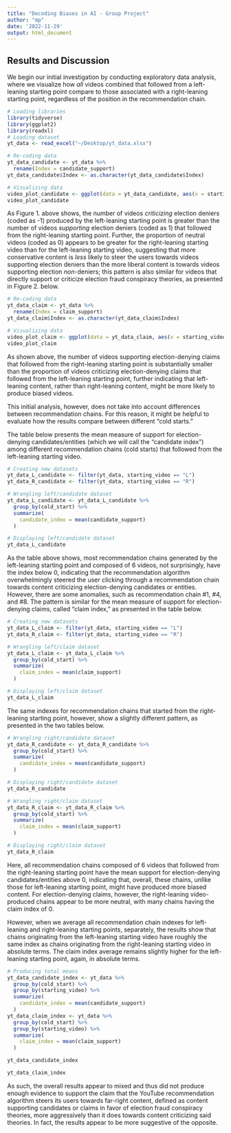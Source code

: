 ```yaml
---
title: "Decoding Biases in AI - Group Project"
author: "mp"
date: '2022-11-29'
output: html_document
---
```


## Results and Discussion

We begin our initial investigation by conducting exploratory data analysis, where we visualize how *all* videos combined that followed from a left-leaning starting point compare to those associated with a right-leaning starting point, regardless of the position in the recommendation chain.

```r
# Loading libraries
library(tidyverse)
library(ggplot2)
library(readxl)
# Loading dataset
yt_data <- read_excel("~/Desktop/yt_data.xlsx")
```

```r
# Re-coding data
yt_data_candidate <- yt_data %>%
  rename(Index = candidate_support)
yt_data_candidate$Index <- as.character(yt_data_candidate$Index)
```

```r
# Visualizing data
video_plot_candidate <- ggplot(data = yt_data_candidate, aes(x = starting_video, fill = Index)) + xlab("Political leaning of starting video") + ylab("Video count") + labs(title = "Figure 1: Video support for election-denying candidates/entities, by starting point") + geom_bar(position = "stack") + scale_fill_manual(values = c("cadetblue2", "khaki2", "coral1")) + theme_classic()
video_plot_candidate
```

As Figure 1. above shows, the number of videos *criticizing* election deniers (coded as -1) produced by the left-leaning starting point is greater than the number of videos *supporting* election deniers (coded as 1) that followed from the right-leaning starting point. Further, the proportion of neutral videos (coded as 0) appears to be greater for the right-leaning starting video than for the left-leaning starting video, suggesting that more conservative content is *less* likely to steer the users towards videos supporting election deniers than the more liberal content is towards videos supporting election *non*-deniers; this pattern is also similar for videos that directly support or criticize election fraud conspiracy theories, as presented in Figure 2. below.

```r
# Re-coding data
yt_data_claim <- yt_data %>%
  rename(Index = claim_support)
yt_data_claim$Index <- as.character(yt_data_claim$Index)
```

```r
# Visualizing data
video_plot_claim <- ggplot(data = yt_data_claim, aes(x = starting_video, fill = Index)) + xlab("Political leaning of starting video") + ylab("Video count") + labs(title = "Figure 2: Video support for election-denying claims, by starting point") + geom_bar(position = "stack") + scale_fill_manual(values = c("cadetblue2", "khaki2", "coral1")) + theme_classic()
video_plot_claim
```

As shown above, the number of videos supporting election-denying claims that followed from the right-leaning starting point is substantially smaller than the proportion of videos criticizing election-denying claims that followed from the left-leaning starting point, further indicating that left-leaning content, rather than right-leaning content, might be more likely to produce biased videos.

This initial analysis, however, does not take into account differences between recommendation chains. For this reason, it might be helpful to evaluate how the results compare between different "cold starts."

The table below presents the mean measure of support for election-denying candidates/entities (which we will call the "candidate index") among different recommendation chains (cold starts) that followed from the left-leaning starting video.


```r
# Creating new datasets
yt_data_L_candidate <- filter(yt_data, starting_video == "L")
yt_data_R_candidate <- filter(yt_data, starting_video == "R")
```

```r
# Wrangling left/candidate dataset
yt_data_L_candidate <- yt_data_L_candidate %>%
  group_by(cold_start) %>%
  summarize(
    candidate_index = mean(candidate_support)
  )
```

```r
# Displaying left/candidate dataset
yt_data_L_candidate
```

As the table above shows, most recommendation chains generated by the left-leaning starting point and composed of 6 videos, not surprisingly, have the index below 0, indicating that the recommendation algorithm overwhelmingly steered the user clicking through a recommendation chain towards content criticizing election-denying candidates or entities. However, there are some anomalies, such as recommendation chain #1, #4, and #8. The pattern is similar for the mean measure of support for election-denying claims, called "claim index," as presented in the table below.

```r
# Creating new datasets
yt_data_L_claim <- filter(yt_data, starting_video == "L")
yt_data_R_claim <- filter(yt_data, starting_video == "R")
```

```r
# Wrangling left/claim dataset
yt_data_L_claim <- yt_data_L_claim %>%
  group_by(cold_start) %>%
  summarize(
    claim_index = mean(claim_support)
  )
```

```r
# Displaying left/claim dataset
yt_data_L_claim
```

The same indexes for recommendation chains that started from the right-leaning starting point, however, show a slightly different pattern, as presented in the two tables below.

```r
# Wrangling right/candidate dataset
yt_data_R_candidate <- yt_data_R_candidate %>%
  group_by(cold_start) %>%
  summarize(
    candidate_index = mean(candidate_support)
  )
```

```r
# Displaying right/candidate dataset
yt_data_R_candidate
```

```r
# Wrangling right/claim dataset
yt_data_R_claim <- yt_data_R_claim %>%
  group_by(cold_start) %>%
  summarize(
    claim_index = mean(claim_support)
  )
```

```r
# Displaying right/claim dataset
yt_data_R_claim
```

Here, all recommendation chains composed of 6 videos that followed from the right-leaning starting point have the mean support for election-denying candidates/entities above 0, indicating that, overall, these chains, unlike those for left-leaning starting point, might have produced more biased content. For election-denying claims, however, the right-leaning video-produced chains appear to be more neutral, with many chains having the claim index of 0. 

However, when we average all recommendation chain indexes for left-leaning and right-leaning starting points, separately, the results show that chains originating from the left-leaning starting video have roughly the same index as chains originating from the right-leaning starting video in absolute terms. The claim index average remains slightly higher for the left-leaning starting point, again, in absolute terms.

```r
# Producing total means
yt_data_candidate_index <- yt_data %>%
  group_by(cold_start) %>%
  group_by(starting_video) %>%
  summarize(
    candidate_index = mean(candidate_support)
  )
yt_data_claim_index <- yt_data %>%
  group_by(cold_start) %>%
  group_by(starting_video) %>%
  summarize(
    claim_index = mean(claim_support)
  )
```

```r
yt_data_candidate_index
```

```r
yt_data_claim_index
```

As such, the overall results appear to mixed and thus did not produce enough evidence to support the claim that the YouTube recommendation algorithm steers its users towards far-right content, defined as content supporting candidates or claims in favor of election fraud conspiracy theories,  more aggressively than it does towards content criticizing said theories. In fact, the results appear to be more suggestive of the opposite.
